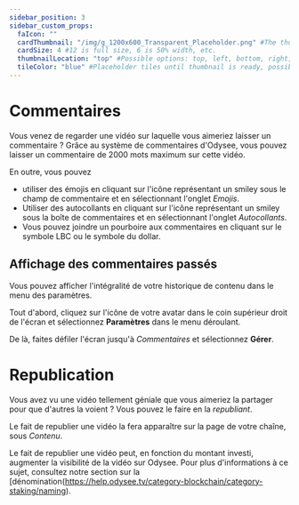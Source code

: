 ```yaml
---
sidebar_position: 3
sidebar_custom_props:
  faIcon: ""
  cardThumbnail: "/img/g_1200x600_Transparent_Placeholder.png" #The thumbnail on the category card.
  cardSize: 4 #12 is full size, 6 is 50% width, etc.
  thumbnailLocation: "top" #Possible options: top, left, bottom, right, none
  tileColor: "blue" #Placeholder tiles until thumbnail is ready, possible options: blue, cream, darkpurple, lightpurple, mauve, orange, pink, none
---
```


# Commentaires

Vous venez de regarder une vidéo sur laquelle vous aimeriez laisser un commentaire ? Grâce au système de commentaires d'Odysee, vous pouvez laisser un commentaire de 2000 mots maximum sur cette vidéo.

En outre, vous pouvez

- utiliser des émojis en cliquant sur l'icône représentant un smiley sous le champ de commentaire et en sélectionnant l'onglet *Emojis*.
- Utiliser des autocollants en cliquant sur l'icône représentant un smiley sous la boîte de commentaires et en sélectionnant l'onglet *Autocollants*.
- Vous pouvez joindre un pourboire aux commentaires en cliquant sur le symbole LBC ou le symbole du dollar.

## Affichage des commentaires passés

Vous pouvez afficher l'intégralité de votre historique de contenu dans le menu des paramètres.

Tout d'abord, cliquez sur l'icône de votre avatar dans le coin supérieur droit de l'écran et sélectionnez **Paramètres** dans le menu déroulant.

De là, faites défiler l'écran jusqu'à *Commentaires* et sélectionnez **Gérer**.

# Republication

Vous avez vu une vidéo tellement géniale que vous aimeriez la partager pour que d'autres la voient ? Vous pouvez le faire en la *republiant*.

Le fait de republier une vidéo la fera apparaître sur la page de votre chaîne, sous *Contenu*.

Le fait de republier une vidéo peut, en fonction du montant investi, augmenter la visibilité de la vidéo sur Odysee. Pour plus d'informations à ce sujet, consultez notre section sur la [dénomination(https://help.odysee.tv/category-blockchain/category-staking/naming).
